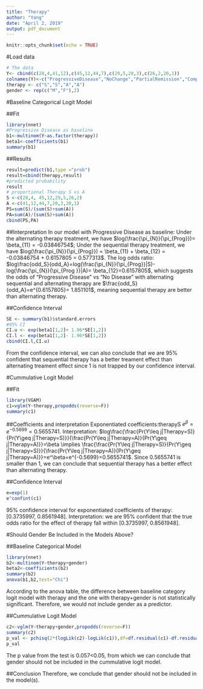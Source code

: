---
title: "Therapy"
author: "Yang"
date: "April 2, 2019"
output: pdf_document
---

```{r setup, include=FALSE}
knitr::opts_chunk$set(echo = TRUE)
```

#Load data
```{r data}
# The data
Y<- cbind(c(28,4,41,12),c(45,12,44,7),c(29,5,20,3),c(26,2,20,1))
colnames(Y)<-c("ProgressiveDisease","NoChange","PartialRemission","CompleteRemission")
therapy <- c("S","S","A","A")
gender <- rep(c("M","F"),2)
```

#Baseline Categorical Logit Model

##Fit
```{r Baseline cat logit}
library(nnet)
#Progressive Disease as baseline
b1<-multinom(Y~as.factor(therapy))
beta1<-coefficients(b1)
summary(b1)
```

##Results
```{r}
result=predict(b1,type ="prob")
result=cbind(therapy,result)
#predicted probability
result
# proportional Therapy S vs A
S <-c(28,4, 45,12,29,5,26,2)
A <-c(41,12,44,7,20,3,20,1)
PS=sum(S)/(sum(S)+sum(A))
PA=sum(A)/(sum(S)+sum(A))
cbind(PS,PA)
```

##Interpretation
In our model with Progressive Disease as baseline:\newline
Under the alternating therapy treatment, we have $log(\frac{\pi_{N}}{\pi_{Prog}})= \beta_{11} = -0.03846754$; Under the sequential therapy treatment, we have $log(\frac{\pi_{N}}{\pi_{Prog}}) = \beta_{11} + \beta_{12} = -0.03846754 + 0.6157805 = 0.577313$.\newline 
The log odds ratio: $log\frac{odd_S}{odd_A}=log(\frac{\pi_{N}}{\pi_{Prog}}|S)-log(\frac{\pi_{N}}{\pi_{Prog }}|A)= \beta_{12}=0.6157805$, which suggests the odds of "Progressive Disease" vs "No Disease" with alternating sequential and alternating therapy are $\frac{odd_S}{odd_A}=e^{0.6157805}= 1.851101$, meaning sequential therapy are better than alternating therapy.

##Confidence Interval
```{r}
SE <- summary(b1)$standard.errors
#95% CI
CI.u <- exp(beta1[1,2]+ 1.96*SE[1,2])
CI.l <- exp(beta1[1,2]- 1.96*SE[1,2])
cbind(CI.l,CI.u)
```
From the confidence interval, we can also conclude that we are 95% confident that sequential therapy has a better treament effect than alternating treament effect since 1 is not trapped by our confidence interval.



#Cummulative Logit Model

##Fit
```{r fit Y~therapy}
library(VGAM)
c1=vglm(Y~therapy,propodds(reverse=F))
summary(c1)
```

##Coefficients and interpretation
Exponentiated coefficients:therapyS $e^\beta=e^{-0.5699}=0.5655741$. Interpretation: $log\frac{\frac{Pr(Y\leq j|Therapy=S)}{Pr(Y\geq j|Therapy=S)}}{\frac{Pr(Y\leq j|Therapy=A)}{Pr(Y\geq j|Therapy=A)}}=\beta \implies \frac{\frac{Pr(Y\leq j|Therapy=S)}{Pr(Y\geq j|Therapy=S)}}{\frac{Pr(Y\leq j|Therapy=A)}{Pr(Y\geq j|Therapy=A)}}=e^\beta=e^{-0.5699}=0.5655741$. Since 0.5655741 is smaller than 1, we can conclude that sequential therapy has a better effect than alternating therapy.

##Confidence Interval
```{r CI}
e=exp(1)
e^confint(c1)
```
95% confidence interval for exponentiated coefficients of therapy:[0.3735997,  0.8561948]. Interpretation: we are 95% confident that the true odds ratio for the effect of therapy fall within [0.3735997,  0.8561948].

#Should Gender Be Included in the Models Above?

##Baseline Categorical Model
```{r baseline}
library(nnet)
b2<-multinom(Y~therapy+gender)
beta2<-coefficients(b2)
summary(b2)
anova(b1,b2,test="Chi")
```
According to the anova table, the difference between baseline category logit model with therapy and the one with therapy+gender is not statistically significant. Therefore, we would not include gender as a predictor.

##Cummulative Logit Model
```{r cummulative logit model}
c2<-vglm(Y~therapy+gender,propodds(reverse=F))
summary(c2)
p_val <- pchisq(2*(logLik(c2)-logLik(c1)),df=df.residual(c1)-df.residual(c2), lower.tail=FALSE)
p_val
```
The p value from the test is 0.057<0.05, from which we can conclude that gender should not be included in the cummulative logit model.

##Conclusion
Therefore, we conclude that gender should not be included in the model(s).
